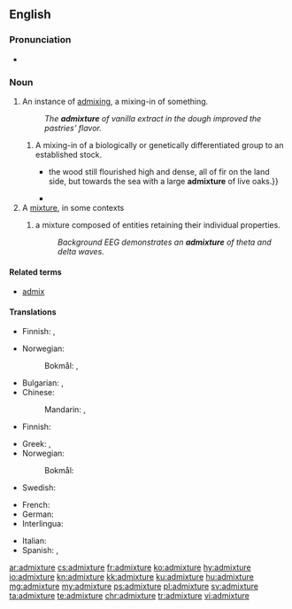 ==English==

===Pronunciation===
* {{audio|en-us-admixture.ogg|Audio (US)|lang=en}}

===Noun===
{{en-noun}}

# An instance of [[admix]]ing, a mixing-in of something.
#: ''The '''admixture''' of vanilla extract in the dough improved the pastries' flavor.''
## A mixing-in of a biologically or genetically differentiated group to an established stock.
##* {{quote-book|year=1883|author=[[w:Robert Louis Stevenson|Robert Louis Stevenson]]|title=[[w:Treasure Island|Treasure Island]]|passage={{...}} the wood still flourished high and dense, all of fir on the land side, but towards the sea with a large '''admixture''' of live oaks.}}
##* {{quote-book|year=1928|title=The Curse of Yig|author=H. P. Lovecraft and Zealia Bishop|passage=Both were lean, raw-boned specimens; the man tall, sandy, and grey-eyed, and the woman short and rather dark, with a black straightness of hair suggesting a slight Indian '''admixture'''.}}
# A [[mixture]], in some contexts
## {{context|epilepsy|lang=en}} a mixture composed of entities retaining their individual properties.
##: ''Background EEG demonstrates an '''admixture''' of theta and delta waves.''

====Related terms====
* [[admix]]

====Translations====
{{trans-top|instance of mixing in}}
* Finnish: {{t+|fi|lisäys}}, {{t+|fi|lisääminen}}
{{trans-mid}}
* Norwegian:
*: Bokmål: {{t|nb|tilsetning|m|f}}, {{t|nb|present participle of ''tilføre''|m|f|tr=present participle of '''tilføre'''|alt=tilføring}} {{qualifier|present participle of tilføre}}
{{trans-bottom}}

{{trans-top|mixture}}
* Bulgarian: {{t+|bg|смес}}, {{t+|bg|примес}}
* Chinese:
*: Mandarin: {{zh-tsp||混合|}}, {{zh-tsp||混合物|}}
* Finnish: {{t|fi|sekoitus}}
{{trans-mid}}
* Greek: {{t|el|πρόσμιξη|f}}, {{t|el|σύμμιξη|f}}
* Norwegian:
*: Bokmål: {{t+|nb|blanding|m|f}}
* Swedish: {{t+|sv|blandning|c}}
{{trans-bottom}}

{{checktrans-top}}
* French: {{t-check|fr|mélange}}
* German: {{t-check|de|Beimischung}}
* Interlingua: {{t-check|ia|admixtion}}
{{trans-mid}}
* Italian: {{t-check|it|mescolanza|f}}
* Spanish: {{t-check|es|adición|f}}, {{t-check|es|mezcla|f}}
{{trans-bottom}}

[[ar:admixture]]
[[cs:admixture]]
[[fr:admixture]]
[[ko:admixture]]
[[hy:admixture]]
[[io:admixture]]
[[kn:admixture]]
[[kk:admixture]]
[[ku:admixture]]
[[hu:admixture]]
[[mg:admixture]]
[[my:admixture]]
[[ps:admixture]]
[[pl:admixture]]
[[sv:admixture]]
[[ta:admixture]]
[[te:admixture]]
[[chr:admixture]]
[[tr:admixture]]
[[vi:admixture]]
